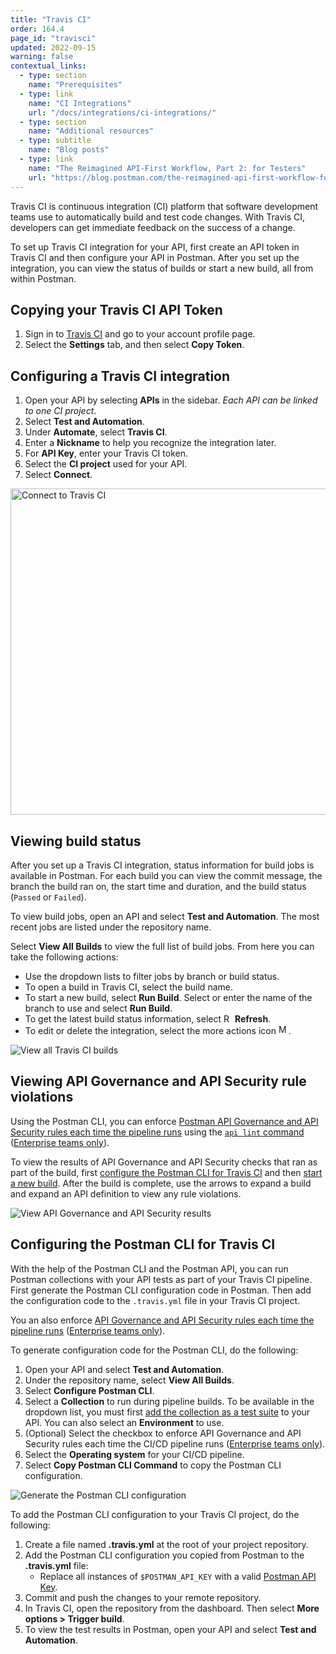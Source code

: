 ```yaml
---
title: "Travis CI"
order: 164.4
page_id: "travisci"
updated: 2022-09-15
warning: false
contextual_links:
  - type: section
    name: "Prerequisites"
  - type: link
    name: "CI Integrations"
    url: "/docs/integrations/ci-integrations/"
  - type: section
    name: "Additional resources"
  - type: subtitle
    name: "Blog posts"
  - type: link
    name: "The Reimagined API-First Workflow, Part 2: for Testers"
    url: "https://blog.postman.com/the-reimagined-api-first-workflow-for-testers/"
---
```


Travis CI is continuous integration (CI) platform that software development teams use to automatically build and test code changes. With Travis CI, developers can get immediate feedback on the success of a change.

To set up Travis CI integration for your API, first create an API token in Travis CI and then configure your API in Postman. After you set up the integration, you can view the status of builds or start a new build, all from within Postman.

## Copying your Travis CI API Token

1. Sign in to [Travis CI](https://app.travis-ci.com/account/preferences) and go to your account profile page.
1. Select the **Settings** tab, and then select **Copy Token**.

## Configuring a Travis CI integration

1. Open your API by selecting **APIs** in the sidebar. *Each API can be linked to one CI project*.
1. Select **Test and Automation**.
1. Under **Automate**, select **Travis CI**.
1. Enter a **Nickname** to help you recognize the integration later.
1. For **API Key**, enter your Travis CI token.
1. Select the **CI project** used for your API.
1. Select **Connect**.

<img alt="Connect to Travis CI" src="https://assets.postman.com/postman-docs/v10/travis-ci-connect-project-v10.jpg" width="522px"/>

## Viewing build status

After you set up a Travis CI integration, status information for build jobs is available in Postman. For each build you can view the commit message, the branch the build ran on, the start time and duration, and the build status (`Passed` or `Failed`).

To view build jobs, open an API and select **Test and Automation**. The most recent jobs are listed under the repository name.

Select **View All Builds** to view the full list of build jobs. From here you can take the following actions:

* Use the dropdown lists to filter jobs by branch or build status.
* To open a build in Travis CI, select the build name.
* To start a new build, select **Run Build**. Select or enter the name of the branch to use and select **Run Build**.
* To get the latest build status information, select <img alt="Refresh icon" src="https://assets.postman.com/postman-docs/icon-refresh-v9-5.jpg#icon" width="14px"/> **Refresh**.
* To edit or delete the integration, select the more actions icon <img alt="More actions icon" src="https://assets.postman.com/postman-docs/icon-more-actions-v9.jpg#icon" width="16px"/>.

<img alt="View all Travis CI builds" src="https://assets.postman.com/postman-docs/v10/collection-runs-v10-2.jpg"/>

## Viewing API Governance and API Security rule violations

Using the Postman CLI, you can enforce [Postman API Governance and API Security rules each time the pipeline runs](/docs/api-governance/api-definition/api-definition-warnings/#tracking-governance-and-security-rule-violations-in-cicd) using the [`api lint` command](/docs/postman-cli/postman-cli-options/#governance-and-security) ([Enterprise teams only](https://www.postman.com/pricing/)).

To view the results of API Governance and API Security checks that ran as part of the build, first [configure the Postman CLI for Travis CI](#configuring-the-postman-cli-for-travis-ci) and then [start a new build](#viewing-build-status). After the build is complete, use the arrows to expand a build and expand an API definition to view any rule violations.

<img alt="View API Governance and API Security results" src="https://assets.postman.com/postman-docs/v10/api-governance-and-security-results-v10.jpg"/>

## Configuring the Postman CLI for Travis CI

With the help of the Postman CLI and the Postman API, you can run Postman collections with your API tests as part of your Travis CI pipeline. First generate the Postman CLI configuration code in Postman. Then add the configuration code to the `.travis.yml` file in your Travis CI project.

You an also enforce [API Governance and API Security rules each time the pipeline runs](/docs/api-governance/api-definition/api-definition-warnings/#tracking-governance-and-security-rule-violations-in-cicd) ([Enterprise teams only](https://www.postman.com/pricing/)).

To generate configuration code for the Postman CLI, do the following:

1. Open your API and select **Test and Automation**.
1. Under the repository name, select **View All Builds**.
1. Select **Configure Postman CLI**.
1. Select a **Collection** to run during pipeline builds. To be available in the dropdown list, you must first [add the collection as a test suite](/docs/designing-and-developing-your-api/testing-an-api/#adding-tests) to your API. You can also select an **Environment** to use.
1. (Optional) Select the checkbox to enforce API Governance and API Security rules each time the CI/CD pipeline runs ([Enterprise teams only](https://www.postman.com/pricing/)).
1. Select the **Operating system** for your CI/CD pipeline.
1. Select **Copy Postman CLI Command** to copy the Postman CLI configuration.

<img alt="Generate the Postman CLI configuration" src="https://assets.postman.com/postman-docs/v10/generate-postman-cli-v10-3.jpg" />

To add the Postman CLI configuration to your Travis CI project, do the following:

1. Create a file named **.travis.yml** at the root of your project repository.
1. Add the Postman CLI configuration you copied from Postman to the **.travis.yml** file:
    * Replace all instances of `$POSTMAN_API_KEY` with a valid [Postman API Key](/docs/developer/postman-api/authentication/#generate-a-postman-api-key).
1. Commit and push the changes to your remote repository.
1. In Travis CI, open the repository from the dashboard. Then select **More options > Trigger build**.
1. To view the test results in Postman, open your API and select **Test and Automation**.
